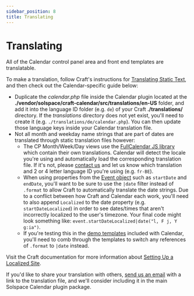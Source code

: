 ```yaml
---
sidebar_position: 8
title: Translating
---
```


# Translating

All of the Calendar control panel area and front end templates are translatable.

To make a translation, follow Craft's instructions for [Translating Static Text](https://craftcms.com/docs/4.x/static-translations.html), and then check out the Calendar-specific guide below:

- Duplicate the _calendar.php_ file inside the Calendar plugin located at the **./vendor/solspace/craft-calendar/src/translations/en-US** folder, and add it into the language ID folder (e.g. `de`) of your Craft **./translations/** directory. If the _translations_ directory does not yet exist, you'll need to create it (e.g. `./translations/de/calendar.php`). You can then update those language keys inside your Calendar translation file.
- Not all month and weekday name strings that are part of dates are translated through static translation files however:
  - The CP Month/Week/Day views use the [FullCalendar JS library](http://fullcalendar.io) which contain their own translations. Calendar will detect the locale you're using and automatically load the corresponding translation file. If it's not, please [contact us](/support/) and let us know which translation and 2 or 4 letter language ID you're using (e.g. `fr-BE`).
  - When using properties from the [Event object](../templates/objects/event.mdx) such as `startDate` and `endDate`, you'll want to be sure to use the `|date` filter instead of `.format` to allow Craft to automatically translate the date strings. Due to a conflict between how Craft and Calendar each work, you'll need to also append `Localized` to the date property (e.g. `startDateLocalized`) in order to see dates/times that aren't incorrectly localized to the user's timezone. Your final code might look something like: `event.startDateLocalized|date("l, F j, Y g:ia")`.
  - If you're testing this in the [demo templates](./demo-templates.mdx) included with Calendar, you'll need to comb through the templates to switch any references of `.format` to `|date` instead.

Visit the Craft documentation for more information about [Setting Up a Localized Site](https://craftcms.com/docs/4.x/localization.html).

If you'd like to share your translation with others, [send us an email](/support/) with a link to the translation file, and we'll consider including it in the main Solspace Calendar plugin package.
